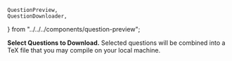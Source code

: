     QuestionPreview,
    QuestionDownloader,
} from "../../../components/question-preview";

**Select Questions to Download.** Selected questions will be combined into a TeX file that
you may compile on your local machine.

<QuestionDownloader unit={5} />
